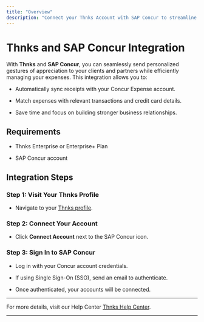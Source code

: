 ```yaml
---
title: "Overview"
description: "Connect your Thnks Account with SAP Concur to streamline expensing."
---
```


# Thnks and SAP Concur Integration

With **Thnks** and **SAP Concur**, you can seamlessly send personalized gestures of appreciation to your clients and partners while efficiently managing your expenses. This integration allows you to:

* Automatically sync receipts with your Concur Expense account.

* Match expenses with relevant transactions and credit card details.

* Save time and focus on building stronger business relationships.

## Requirements

* Thnks Enterprise or Enterprise+ Plan

* SAP Concur account

## Integration Steps

### Step 1: Visit Your Thnks Profile

* Navigate to your [Thnks profile](http://app.thnks.com/).

### Step 2: Connect Your Account

* Click **Connect Account** next to the SAP Concur icon.

### Step 3: Sign In to SAP Concur

* Log in with your Concur account credentials.

* If using Single Sign-On (SSO), send an email to authenticate.

* Once authenticated, your accounts will be connected.

***

For more details, visit our Help Center [Thnks Help Center](https://help.thnks.com/en/articles/8042138-sap-concur-e-receipt-integration).

***